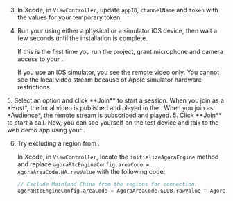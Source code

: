 <PlatformWrapper platform="ios">

3. In Xcode, in `ViewController`, update `appID`, `channelName` and `token` with the values for your temporary token.

4. Run your <Vpl k="CLIENT" /> using either a physical or a simulator iOS device, then wait a few seconds until the installation is complete.

    If this is the first time you run the project, grant microphone and camera access to your <Vpl k="CLIENT" />.
    
    If you use an iOS simulator, you see the remote video only. You cannot see the local video stream because of <Link to = "https://help.apple.com/simulator/mac/current/#/devb0244142d">Apple simulator hardware restrictions</Link>.

<ProductWrapper notAllowed="video-calling">
5. Select an option and click **Join** to start a session. When you join as a *Host*, the local video is published and played in the <Vpl k="CLIENT" />. When you join as *Audience*, the remote stream is subscribed and played.
</ProductWrapper>

<ProductWrapper product="video-calling">
5. Click **Join** to start a call. Now, you can see yourself on the test device and talk to the web demo app using your <Vpl k="CLIENT" />.
</ProductWrapper>

6. Try excluding a region from <Vg k="AGORA_BACKEND" />.

    In Xcode, in `ViewController`, locate the `initializeAgoraEngine` method and replace `agoraRtcEngineConfig.areaCode = AgoraAreaCode.NA.rawValue` with the following code:
    ```swift
    // Exclude Mainland China from the regions for connection.
    agoraRtcEngineConfig.areaCode = AgoraAreaCode.GLOB.rawValue ^ AgoraAreaCode.CN.rawValue
    ```
</PlatformWrapper>
